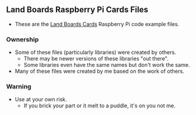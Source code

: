 == Land Boards Raspberry Pi Cards Files ==

* These are the [http://land-boards.com/blwiki/index.php?title=Main_Page#Raspberry_Pi_Boards Land Boards Cards] Raspberry Pi code example files.

=== Ownership ===

* Some of these files (particularly libraries) were created by others.
** There may be newer versions of these libraries "out there".
** Some libraries even have the same names but don't work the same.
* Many of these files were created by me based on the work of others.

=== Warning ===

* Use at your own risk.
** If you brick your part or it melt to a puddle, it's on you not me.
